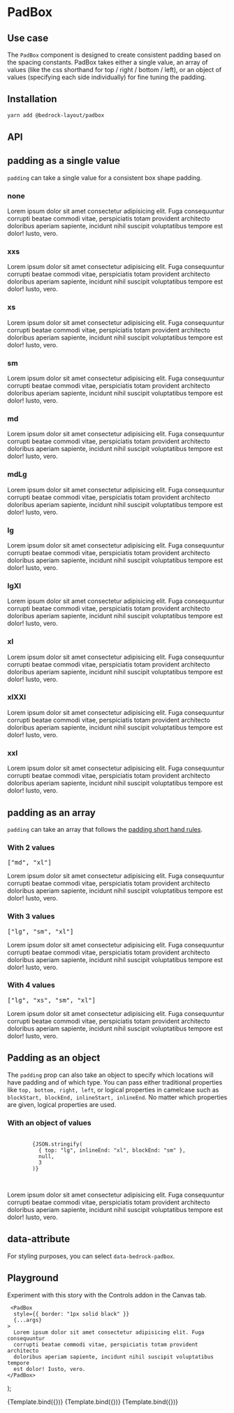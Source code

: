

<Meta title="Wrapper Components/PadBox" component={PadBox} />

# PadBox

## Use case

The `PadBox` component is designed to create consistent padding based on the spacing constants.
PadBox takes either a single value, an array of values (like the css shorthand for top / right / bottom / left), or an object of values (specifying each side individually) for fine tuning the padding.

## Installation

```bash
yarn add @bedrock-layout/padbox
```

## API

<Story name="API" argTypes={argTypes} />

<ArgsTable story="API" />

## padding as a single value

`padding` can take a single value for a consistent box shape padding.

<Canvas withSource="open">
  <Story name="Basic">
    <h3>none</h3>
    <PadBox style={{ border: "1px solid black" }} padding="none">
      Lorem ipsum dolor sit amet consectetur adipisicing elit. Fuga consequuntur
      corrupti beatae commodi vitae, perspiciatis totam provident architecto
      doloribus aperiam sapiente, incidunt nihil suscipit voluptatibus tempore
      est dolor! Iusto, vero.
    </PadBox>
    <h3>xxs</h3>
    <PadBox style={{ border: "1px solid black" }} padding="xxs">
      Lorem ipsum dolor sit amet consectetur adipisicing elit. Fuga consequuntur
      corrupti beatae commodi vitae, perspiciatis totam provident architecto
      doloribus aperiam sapiente, incidunt nihil suscipit voluptatibus tempore
      est dolor! Iusto, vero.
    </PadBox>
    <h3>xs</h3>
    <PadBox style={{ border: "1px solid black" }} padding="xs">
      Lorem ipsum dolor sit amet consectetur adipisicing elit. Fuga consequuntur
      corrupti beatae commodi vitae, perspiciatis totam provident architecto
      doloribus aperiam sapiente, incidunt nihil suscipit voluptatibus tempore
      est dolor! Iusto, vero.
    </PadBox>
    <h3>sm</h3>
    <PadBox style={{ border: "1px solid black" }} padding="sm">
      Lorem ipsum dolor sit amet consectetur adipisicing elit. Fuga consequuntur
      corrupti beatae commodi vitae, perspiciatis totam provident architecto
      doloribus aperiam sapiente, incidunt nihil suscipit voluptatibus tempore
      est dolor! Iusto, vero.
    </PadBox>
    <h3>md</h3>
    <PadBox style={{ border: "1px solid black" }} padding="md">
      Lorem ipsum dolor sit amet consectetur adipisicing elit. Fuga consequuntur
      corrupti beatae commodi vitae, perspiciatis totam provident architecto
      doloribus aperiam sapiente, incidunt nihil suscipit voluptatibus tempore
      est dolor! Iusto, vero.
    </PadBox>
    <h3>mdLg</h3>
    <PadBox style={{ border: "1px solid black" }} padding="mdLg">
      Lorem ipsum dolor sit amet consectetur adipisicing elit. Fuga consequuntur
      corrupti beatae commodi vitae, perspiciatis totam provident architecto
      doloribus aperiam sapiente, incidunt nihil suscipit voluptatibus tempore
      est dolor! Iusto, vero.
    </PadBox>
    <h3>lg</h3>
    <PadBox style={{ border: "1px solid black" }} padding="lg">
      Lorem ipsum dolor sit amet consectetur adipisicing elit. Fuga consequuntur
      corrupti beatae commodi vitae, perspiciatis totam provident architecto
      doloribus aperiam sapiente, incidunt nihil suscipit voluptatibus tempore
      est dolor! Iusto, vero.
    </PadBox>
    <h3>lgXl</h3>
    <PadBox style={{ border: "1px solid black" }} padding="lgXl">
      Lorem ipsum dolor sit amet consectetur adipisicing elit. Fuga consequuntur
      corrupti beatae commodi vitae, perspiciatis totam provident architecto
      doloribus aperiam sapiente, incidunt nihil suscipit voluptatibus tempore
      est dolor! Iusto, vero.
    </PadBox>
    <h3>xl</h3>
    <PadBox style={{ border: "1px solid black" }} padding="xl">
      Lorem ipsum dolor sit amet consectetur adipisicing elit. Fuga consequuntur
      corrupti beatae commodi vitae, perspiciatis totam provident architecto
      doloribus aperiam sapiente, incidunt nihil suscipit voluptatibus tempore
      est dolor! Iusto, vero.
    </PadBox>
    <h3>xlXXl</h3>
    <PadBox style={{ border: "1px solid black" }} padding="xlXXl">
      Lorem ipsum dolor sit amet consectetur adipisicing elit. Fuga consequuntur
      corrupti beatae commodi vitae, perspiciatis totam provident architecto
      doloribus aperiam sapiente, incidunt nihil suscipit voluptatibus tempore
      est dolor! Iusto, vero.
    </PadBox>
    <h3>xxl</h3>
    <PadBox style={{ border: "1px solid black" }} padding="xxl">
      Lorem ipsum dolor sit amet consectetur adipisicing elit. Fuga consequuntur
      corrupti beatae commodi vitae, perspiciatis totam provident architecto
      doloribus aperiam sapiente, incidunt nihil suscipit voluptatibus tempore
      est dolor! Iusto, vero.
    </PadBox>
  </Story>
</Canvas>

## padding as an array

`padding` can take an array that follows the [padding short hand rules](https://developer.mozilla.org/en-US/docs/Web/CSS/padding).

<Canvas withSource="open">
  <Story name="With an array">
    <h3>With 2 values</h3>
    <pre>["md", "xl"]</pre>
    <PadBox style={{ border: "1px solid black" }} padding={["md", "xl"]}>
      Lorem ipsum dolor sit amet consectetur adipisicing elit. Fuga consequuntur
      corrupti beatae commodi vitae, perspiciatis totam provident architecto
      doloribus aperiam sapiente, incidunt nihil suscipit voluptatibus tempore
      est dolor! Iusto, vero.
    </PadBox>
    <h3>With 3 values</h3>
    <pre>["lg", "sm", "xl"]</pre>
    <PadBox style={{ border: "1px solid black" }} padding={["lg", "sm", "xl"]}>
      Lorem ipsum dolor sit amet consectetur adipisicing elit. Fuga consequuntur
      corrupti beatae commodi vitae, perspiciatis totam provident architecto
      doloribus aperiam sapiente, incidunt nihil suscipit voluptatibus tempore
      est dolor! Iusto, vero.
    </PadBox>
    <h3>With 4 values</h3>
    <pre>["lg", "xs", "sm", "xl"]</pre>
    <PadBox
      style={{ border: "1px solid black" }}
      padding={["lg", "xs", "sm", "xl"]}
    >
      Lorem ipsum dolor sit amet consectetur adipisicing elit. Fuga consequuntur
      corrupti beatae commodi vitae, perspiciatis totam provident architecto
      doloribus aperiam sapiente, incidunt nihil suscipit voluptatibus tempore
      est dolor! Iusto, vero.
    </PadBox>
  </Story>
</Canvas>

## Padding as an object

The `padding` prop can also take an object to specify which locations will have padding and of which type.
You can pass either traditional properties like `top, bottom, right, left`, or logical properties in camelcase such as `blockStart, blockEnd, inlineStart, inlineEnd`.
No matter which properties are given, logical properties are used.

<Canvas withSource="open">
  <Story name="With an object">
    <h3>With an object of values</h3>
    <pre>
      <code>
        {JSON.stringify(
          { top: "lg", inlineEnd: "xl", blockEnd: "sm" },
          null,
          3
        )}
      </code>
    </pre>
    <PadBox
      style={{ border: "1px solid black" }}
      padding={{ top: "lg", inlineEnd: "xl", blockEnd: "sm" }}
    >
      Lorem ipsum dolor sit amet consectetur adipisicing elit. Fuga consequuntur
      corrupti beatae commodi vitae, perspiciatis totam provident architecto
      doloribus aperiam sapiente, incidunt nihil suscipit voluptatibus tempore
      est dolor! Iusto, vero.
    </PadBox>
  </Story>
</Canvas>

## data-attribute

For styling purposes, you can select `data-bedrock-padbox`.

## Playground

Experiment with this story with the Controls addon in the Canvas tab.

     <PadBox
      style={{ border: "1px solid black" }}
      {...args}
    >
      Lorem ipsum dolor sit amet consectetur adipisicing elit. Fuga consequuntur
      corrupti beatae commodi vitae, perspiciatis totam provident architecto
      doloribus aperiam sapiente, incidunt nihil suscipit voluptatibus tempore
      est dolor! Iusto, vero.
    </PadBox>
);

<Canvas>
  <Story
    name="Playground"
    args={{
      padding: "lg",
    }}
    argTypes={singleArgTypes}
  >
    {Template.bind({})}
  </Story>
</Canvas>

<ArgsTable story="Playground" />

<Canvas>
  <Story
    name="Playground with array"
    args={{
      padding: ["md", "lg"],
    }}
    argTypes={arrayArgTypes}
  >
    {Template.bind({})}
  </Story>
</Canvas>

<ArgsTable story="Playground with array" />

<Canvas>
  <Story
    name="Playground with object"
    args={{
      padding: { left: "md", blockStart: "lg" },
    }}
    argTypes={objArgTypes}
  >
    {Template.bind({})}
  </Story>
</Canvas>

<ArgsTable story="Playground with object" />
